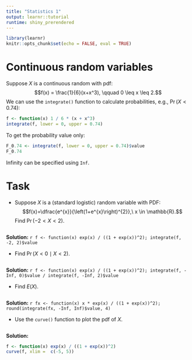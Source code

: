 ```yaml
---
title: "Statistics 1"
output: learnr::tutorial
runtime: shiny_prerendered
---
```


<script src="//yihui.name/js/math-code.js"></script>
<!-- Just one possible MathJax CDN below. You may use others. -->
<script async
  src="//mathjax.rstudio.com/latest/MathJax.js?config=TeX-MML-AM_CHTML">
</script>

```r
library(learnr)
knitr::opts_chunk$set(echo = FALSE, eval = TRUE)
```

# Continuous random variables

Suppose $X$ is a continuous random with pdf: 
$$f(x) = \frac{1}{6}(x+x^3), \qquad 0 \leq x \leq 2.$$
We can use the `integrate()` function to calculate probabilities, e.g., $\Pr(X < 0.74):$
```r
f <- function(x) 1 / 6 * (x + x^3)
integrate(f, lower = 0, upper = 0.74)
```

To get the probability value only: 
```r
F_0.74 <- integrate(f, lower = 0, upper = 0.74)$value
F_0.74 
```

Infinity can be specified using `Inf`.

# Task

+ Suppose $X$ is a (standard logistic) random variable with PDF: $$f(x)=\dfrac{e^{x}}{\left(1+e^{x}\right)^{2}},\ x \in \mathbb{R}.$$ Find $\Pr(-2 < X < 2).$
```r

```
**Solution:** `r f <- function(x) exp(x) / ((1 + exp(x))^2); integrate(f, -2, 2)$value`

+ Find $\Pr(X < 0 \mid X < 2).$
```r

```
**Solution:** `r f <- function(x) exp(x) / ((1 + exp(x))^2); integrate(f, -Inf, 0)$value / integrate(f, -Inf, 2)$value`

+ Find $E(X).$
```r

```
**Solution:** `r fx <- function(x) x * exp(x) / ((1 + exp(x))^2); round(integrate(fx, -Inf, Inf)$value, 4)`

+ Use the `curve()` function to plot the pdf of $X.$
```r

```
**Solution:** <br>
```r
f <- function(x) exp(x) / ((1 + exp(x))^2)
curve(f, xlim =  c(-5, 5))
```
